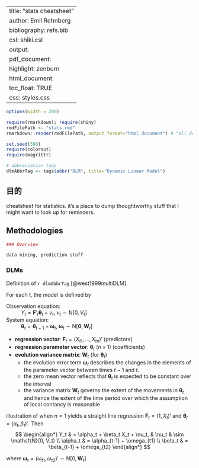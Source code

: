 
---
title: "stats cheatsheet"
author: Emil Rehnberg
bibliography: refs.bib
csl: shiki.csl
output:
  pdf_document:
    highlight: zenburn
  html_document:
    toc_float: TRUE
    css: styles.css
---

```r
options(width = 200)
```

```r
require(rmarkdown); require(shiny)
rmdFilePath <- "stats.rmd"
rmarkdown::render(rmdFilePath, output_format="html_document") # "all_document"
```

```r
set.seed(308)
require(colorout)
require(magrittr)
```

```r
# abbreviation tags
dlmAbbrTag <- tags$abbr("DLM", title="Dynamic Linear Model")
```

## 目的

cheatsheet for statistics. it's a place to dump thoughtworthy stuff that I might want to look up for reminders.

## Methodologies {.tabset .tabset-fade .tabset-pills}

```r
### Overview

data mining, prediction stuff
```

### DLMs

Definition of `r dlmAbbrTag` [@west1999multiDLM]

For each $t$, the model is defined by
<dl>
  <dt>Observation equation:</dt>
  <dd>$Y_t = \mathbf{F}'_t \boldsymbol\theta_t + \nu_t, \; \nu_t \sim \mathsf{N}[0, V_t]$</dd>
  <dt>System equation:</dt>
  <dd>$\boldsymbol\theta_t = \boldsymbol\theta_{t-1} + \boldsymbol\omega_t, \;
  \boldsymbol\omega_t \sim \mathsf{N}[\mathbf{0}, \mathbf{W}_t]$</dd>
</dl>

- **regression vector**: $\mathbf{F}_t = (X_{t1} ,\ldots, X_{tn})'$ (predictors)
- **regression parameter vector**: $\boldsymbol\theta_t$ ($n \times 1$) (coefficients)
- **evolution variance matrix**: $\mathbf{W}_t$ (for $\boldsymbol\theta_t$)
    - the evolution error term $\boldsymbol\omega_t$ describes the changes in the elements of the parameter vector between times $t-1$ and $t$.
    - the zero mean vector reflects that $\boldsymbol\theta_t$ is expected to be constant over the interval
    - the variance matrix $\mathbf{W}_t$ governs the extent of the movements in $\boldsymbol\theta_t$ and hence the extent of the time period over which the assumption of local contancy is reasonable

illustration of when $n = 1$ yields a straight line regression
$\mathbf{F}_t = (1, X_t)'$ and $\boldsymbol\theta_t = (\alpha_t, \beta_t)'$.
Then
$$
\begin{align*}
  Y_t & = \alpha_t + \beta_t X_t + \nu_t, & \nu_t & \sim \mathsf{N}(0, V_t) \\
  \alpha_t & = \alpha_{t-1} + \omega_{t1}  \\
  \beta_t & = \beta_{t-1} + \omega_{t2}
\end{align*}
$$

where $\boldsymbol\omega_t = (\omega_{t1}, \omega_{t2})' \sim \mathsf{N}[0, \mathbf{W}_t]$


